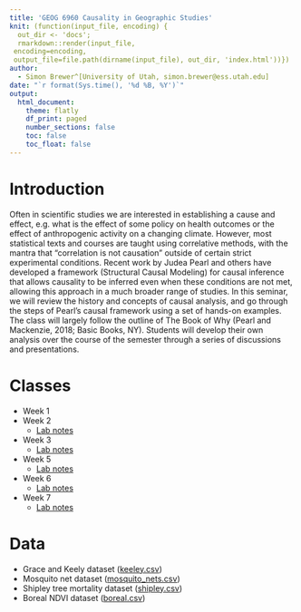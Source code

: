 ```yaml
---
title: 'GEOG 6960 Causality in Geographic Studies'
knit: (function(input_file, encoding) {
  out_dir <- 'docs';
  rmarkdown::render(input_file,
 encoding=encoding,
 output_file=file.path(dirname(input_file), out_dir, 'index.html'))})
author:
  - Simon Brewer^[University of Utah, simon.brewer@ess.utah.edu]
date: "`r format(Sys.time(), '%d %B, %Y')`"
output:
  html_document:
    theme: flatly
    df_print: paged
    number_sections: false
    toc: false
    toc_float: false
---
```


# Introduction

Often in scientific studies we are interested in establishing a cause and effect, e.g. what is the effect of some policy on health outcomes or the effect of anthropogenic activity on a changing climate. However, most statistical texts and courses are taught using correlative methods, with the mantra that “correlation is not causation” outside of certain strict experimental conditions. Recent work by Judea Pearl and others have developed a framework (Structural Causal Modeling) for causal inference that allows causality to be inferred even when these conditions are not met, allowing this approach in a much broader range of studies. In this seminar, we will review the history and concepts of causal analysis, and go through the steps of Pearl’s causal framework using a set of hands-on examples. The class will largely follow the outline of The Book of Why (Pearl and Mackenzie, 2018; Basic Books, NY). Students will develop their own analysis over the course of the semester through a series of discussions and presentations.

# Classes

- Week 1
- Week 2
    - [Lab notes][lab2]
- Week 3
    - [Lab notes][lab3]
- Week 5
    - [Lab notes][lab5]
- Week 6
    - [Lab notes][lab6]
- Week 7
    - [Lab notes][lab7]

# Data

- Grace and Keely dataset ([keeley.csv][keeley])
- Mosquito net dataset ([mosquito_nets.csv][mosquito])
- Shipley tree mortality dataset ([shipley.csv][shipley])
- Boreal NDVI dataset ([boreal.csv][boreal])

[lab2]: https://simonbrewer.github.io/geog6960_causal/GEOG6960_Week2.html
[lab3]: https://simonbrewer.github.io/geog6960_causal/GEOG6960_Week3.html
[lab5]: https://simonbrewer.github.io/geog6960_causal/GEOG6960_Week5.html
[lab6]: https://simonbrewer.github.io/geog6960_causal/GEOG6960_Week6.html
[lab7]: https://simonbrewer.github.io/geog6960_causal/GEOG6960_Week7.html

[keeley]: https://drive.google.com/file/d/1_pOumBe6a783Jap4oyQlF0uJ_IwmjqpZ/view?usp=drive_link
[mosquito]: https://drive.google.com/file/d/1TbscKcYSuDhOg_FPhb5faIPyNGuNdTUA/view?usp=sharing
[shipley]: https://drive.google.com/file/d/14MNcR3IT2GsVvHAb1P2r5gZAmiIjoomZ/view?usp=sharing
[boreal]: https://drive.google.com/file/d/1Kl_nqCETZyg92RL2lVdtGaWcfSDcXE_x/view?usp=sharing